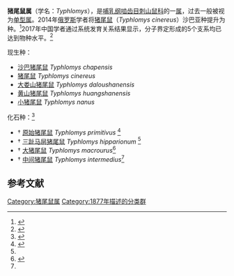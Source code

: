 {{automatic taxobox
 | image =Typhlomys cinereus ZooKeys-164-041-g004.jpg
 | image_caption = [[猪尾鼠|猪尾鼠]]（''Typhlomys cinereus''）
 | display_parents = 3
 | taxon = Typhlomys
 | authority =Milne-Edwards, 1877
 | synonyms = 
}}
'''猪尾鼠属'''（学名：''Typhlomys''），是[[哺乳纲|哺乳纲]][[啮齿目|啮齿目]][[刺山鼠科|刺山鼠科]]的一[[属|属]]，过去一般被视为[[单型属|单型属]]。2014年[[俄罗斯|俄罗斯]]学者将[[猪尾鼠|猪尾鼠]]（''Typhlomys cinereus''）沙巴亚种提升为种。<ref>{{cite journal|author1=Abramov A. V. Balakirev A. E. Rozhnov V. V.|title=An enigmatic pygmy dormouse: molecular and morphological evidence for the species taxonomic status of ''Typhlomys chapensis'' (Rodentia: Platacanthomyidae)|journal=''Zoological Studies''|date=2014|volume=53|issue=|page=34|doi=|url=http://zoolstud.sinica.edu.tw/Journals/53/53-34.pdf|accessdate=2021-11-18|archive-date=2021-11-18|archive-url=https://web.archive.org/web/20211118072901/http://zoolstud.sinica.edu.tw/Journals/53/53-34.pdf|dead-url=no}}</ref>2017年中国学者通过系统发育关系结果显示，分子界定形成的5个支系均已达到物种水平。<ref name="Cheng">{{cite journal|author1=Feng Cheng, Kai He, Zhong-Zheng Chen, Bin Zhang, Tao Wan, Jia-Tang Li, Bao-Wei Zhang, Xue-Long Jiang|title=Phylogeny and systematic revision of the genus Typhlomys (Rodentia, Platacanthomyidae), with description of a new species|journal=''Journal of Mammalogy''|date=2017|volume=98|issue=3|pages=73-743|doi=10.1093/jmammal/gyx016|url=https://academic.oup.com/jmammal/article/98/3/731/3072268?guestAccessKey=e2197a60-b613-46bf-bd4c-4236219da32c|accessdate=2021-11-18|archive-date=2021-11-18|archive-url=https://web.archive.org/web/20211118075902/https://academic.oup.com/jmammal/article/98/3/731/3072268?guestAccessKey=e2197a60-b613-46bf-bd4c-4236219da32c|dead-url=no}}</ref>

现生种：
*[[沙巴猪尾鼠|沙巴猪尾鼠]] ''Typhlomys chapensis''
*[[猪尾鼠|猪尾鼠]] ''Typhlomys cinereus''
*[[大娄山猪尾鼠|大娄山猪尾鼠]] ''Typhlomys daloushanensis''
*[[黄山猪尾鼠|黄山猪尾鼠]] ''Typhlomys huangshanensis''
*[[小猪尾鼠|小猪尾鼠]] ''Typhlomys nanus''

化石种：<ref>{{cite web |title=Wilson, D.E.; Reeder, D.M., eds. (2005). Mammal Species of the World: A Taxonomic and Geographic Reference (3rd ed.). |url=https://www.departments.bucknell.edu/biology/resources/msw3/browse.asp?id=13000005 |access-date=2021-11-18 |archive-date=2021-11-06 |archive-url=https://web.archive.org/web/20211106221118/https://www.departments.bucknell.edu/biology/resources/msw3/browse.asp?id=13000005 |dead-url=no }}</ref>
*† [[原始猪尾鼠|原始猪尾鼠]] ''Typhlomys primitivus'' <ref name="邱铸鼎">{{Cite journal| doi = 10.19615/j.cnki.1000-3118.1989.04.003| issn = 1000-3118| issue = 4| pages = 268–283+315-316| last = 邱铸鼎| title = 禄丰古猿地点的猪尾鼠类化石| journal = 古脊椎动物学报| accessdate = | date = 1989| url = |id={{CNKI|GJZD198904004|CJFD}}. {{CQVIP|37349}} }}</ref>
*† [[三趾马层猪尾鼠|三趾马层猪尾鼠]] ''Typhlomys hipparionum'' <ref name="邱铸鼎"/>
*† [[大猪尾鼠|大猪尾鼠]] ''Typhlomys macrourus''<ref name="郑绍华">{{cite book |author1=郑绍华 |title=川黔地区第四纪啮齿类 |date=1993 |publisher=科学出版社 |location=北京 |isbn=7-03-003122-9/P·613|ignore-isbn-error=true}}</ref>
*† [[中间猪尾鼠|中间猪尾鼠]] ''Typhlomys intermedius''<ref name="郑绍华"/>

==参考文献==
{{reflist}}
[[Category:猪尾鼠属|Category:猪尾鼠属]]
[[Category:1877年描述的分类群|Category:1877年描述的分类群]]